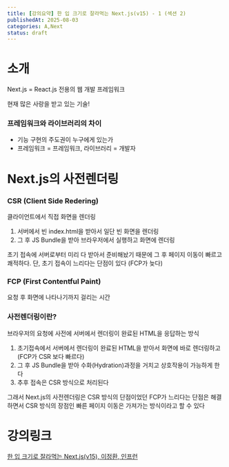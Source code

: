 ```yaml
---
title: [강의요약] 한 입 크기로 잘라먹는 Next.js(v15) - 1 (섹션 2)
publishedAt: 2025-08-03
categories: A,Next
status: draft
---
```


# 소개

Next.js = React.js 전용의 웹 개발 프레임워크

현재 많은 사랑을 받고 있는 기술!

### 프레임워크와 라이브러리의 차이

- 기능 구현의 주도권이 누구에게 있는가
- 프레임워크 = 프레임워크, 라이브러리 = 개발자

# Next.js의 사전렌더링

### CSR (Client Side Redering)

클라이언트에서 직접 화면을 렌더링

1. 서버에서 빈 index.html을 받아서 일단 빈 화면을 렌더링
2. 그 후 JS Bundle을 받아 브라우저에서 실행하고 화면에 렌더링

초기 접속에 서버로부터 미리 다 받아서 준비해놨기 때문에 그 후 페이지 이동이 빠르고 쾌적하다. 단, 초기 접속이 느리다는 단점이 있다 (FCP가 늦다)

### FCP (First Contentful Paint)

요청 후 화면에 나타나기까지 걸리는 시간

### 사전렌더링이란?

브라우저의 요청에 사전에 서버에서 렌더링이 완료된 HTML을 응답하는 방식

1. 초기접속에서 서버에서 렌더링이 완료된 HTML을 받아서 화면에 바로 렌더링하고 (FCP가 CSR 보다 빠르다)
2. 그 후 JS Bundle을 받아 수화(Hydration)과정을 거치고 상호작용이 가능하게 한다
3. 추후 접속은 CSR 방식으로 처리된다

그래서 Next.js의 사전렌더링은 CSR 방식의 단점이었던 FCP가 느리다는 단점은 해결하면서 CSR 방식의 장점인 빠른 페이지 이동은 가져가는 방식이라고 할 수 있다

# 강의링크

[한 입 크기로 잘라먹는 Next.js(v15), 이정환, 인프런](https://www.inflearn.com/course/%ED%95%9C%EC%9E%85-%ED%81%AC%EA%B8%B0-nextjs/dashboard)
